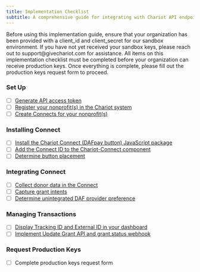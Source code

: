 ```yaml
---
title: Implementation Checklist
subtitle: A comprehensive guide for integrating with Chariot API endpoints
---
```


<Info> 
Before using this implementation guide, ensure that your organization has been provided with a client_id and client_secret for our sandbox environment. If you have not yet received your sandbox keys, please reach out to support@givechariot.com for assistance.
</Info>

<Tip> 
All items on this implementation checklist must be completed before your organization can receive production keys. Once everything is complete, please fill out the production keys request form to proceed.
</Tip>

### Set Up
* [ ]  [Generate API access token](https://docs.givechariot.com/integrating-da-fpay/set-up#generate-an-access-token-_)
* [ ]  [Register your nonprofit(s) in the Chariot system](https://docs.givechariot.com/integrating-da-fpay/set-up#create-nonprofit-hospital)
* [ ]  [Create Connects for your nonprofit(s)](https://docs.givechariot.com/integrating-da-fpay/set-up#create-connect-)

### Installing Connect
* [ ]  [Install the Chariot Connect (DAFpay button) JavaScript package](https://docs.givechariot.com/guides/dafpay/integrating-da-fpay/front-end#installation)
* [ ]  [Add the Connect ID to the Chariot-Connect component](https://docs.givechariot.com/guides/dafpay/integrating-da-fpay/front-end#add-chariot-connect)
* [ ]  [Determine button placement](https://docs.givechariot.com/guides/dafpay/integrating-da-fpay/front-end-rendering#button-placement)

### Integrating Connect
* [ ]  [Collect donor data in the Connect](https://docs.givechariot.com/guides/dafpay/integrating-da-fpay/back-end#collecting-donor-data)
* [ ]  [Capture grant intents](https://docs.givechariot.com/guides/dafpay/integrating-da-fpay/back-end#capturing-grant-intents)
* [ ]  [Determine unintegrated DAF provider preference](https://docs.givechariot.com/guides/dafpay/integrating-da-fpay/back-end#unintegrated-daf-providers)

### Managing Transactions
* [ ]  [Display Tracking ID and External ID in your dashboard](http://localhost:3000/guides/dafpay/integrating-da-fpay/transactions#reconciliation--grant-identifiers)
* [ ]  [Implement Update Grant API and grant.status webhook](http://localhost:3000/guides/dafpay/integrating-da-fpay/transactions#grant-statuses)

### Request Production Keys
* [ ]  Complete production keys request form 